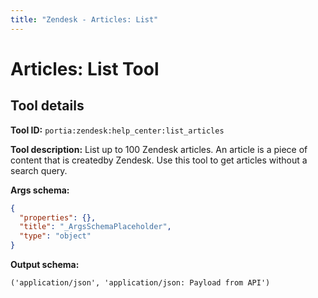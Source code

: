 ```yaml
---
title: "Zendesk - Articles: List"
---
```

<!-- WARNING: This file is auto-generated by generate_tool_docs.py. Do not edit manually. -->


# Articles: List Tool

<Intro />

## Tool details
**Tool ID:** `portia:zendesk:help_center:list_articles`

**Tool description:** List up to 100 Zendesk articles. An article is a piece of content that is createdby Zendesk. Use this tool to get articles without a search query.

**Args schema:**
```json
{
  "properties": {},
  "title": "_ArgsSchemaPlaceholder",
  "type": "object"
}
```

**Output schema:**
```
('application/json', 'application/json: Payload from API')
```
